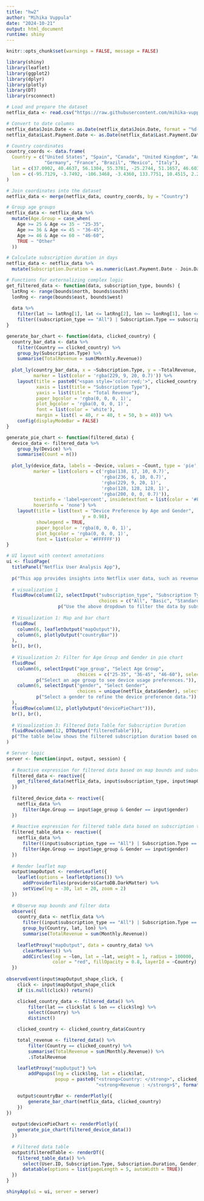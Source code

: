 ```yaml
---
title: "hw2"
author: "Mihika Vuppula"
date: "2024-10-21"
output: html_document
runtime: shiny
---
```


```r
knitr::opts_chunk$set(warnings = FALSE, message = FALSE)
```

```r
library(shiny)
library(leaflet)
library(ggplot2)
library(dplyr)
library(plotly)
library(DT)
library(rsconnect)


```


```r
# Load and prepare the dataset
netflix_data <- read.csv("https://raw.githubusercontent.com/mihika-vuppula/netflix-shiny-app/refs/heads/main/Netflix_Userbase.csv")

# Convert to date columns
netflix_data$Join.Date <- as.Date(netflix_data$Join.Date, format = "%d-%m-%y")
netflix_data$Last.Payment.Date <- as.Date(netflix_data$Last.Payment.Date, format = "%d-%m-%y")

# Country coordinates
country_coords <- data.frame(
  Country = c("United States", "Spain", "Canada", "United Kingdom", "Australia", 
              "Germany", "France", "Brazil", "Mexico", "Italy"),
  lat = c(37.0902, 40.4637, 56.1304, 55.3781, -25.2744, 51.1657, 46.6034, -14.2350, 23.6345, 41.8719),
  lon = c(-95.7129, -3.7492, -106.3468, -3.4360, 133.7751, 10.4515, 2.2137, -51.9253, -102.5528, 12.5674)
)

# Join coordinates into the dataset
netflix_data <- merge(netflix_data, country_coords, by = "Country")

# Group age groups
netflix_data <- netflix_data %>%
  mutate(Age.Group = case_when(
    Age >= 25 & Age <= 35 ~ "25-35",
    Age >= 36 & Age <= 45 ~ "36-45",
    Age >= 46 & Age <= 60 ~ "46-60",
    TRUE ~ "Other"
  ))

# Calculate subscription duration in days
netflix_data <- netflix_data %>%
  mutate(Subscription.Duration = as.numeric(Last.Payment.Date - Join.Date))
```


```r


# Functions for externalizing complex logic
get_filtered_data <- function(data, subscription_type, bounds) {
  latRng <- range(bounds$north, bounds$south)
  lonRng <- range(bounds$east, bounds$west)
  
  data %>%
    filter(lat >= latRng[1], lat <= latRng[2], lon >= lonRng[1], lon <= lonRng[2]) %>%
    filter((subscription_type == "All") | Subscription.Type == subscription_type)
}

generate_bar_chart <- function(data, clicked_country) {
  country_bar_data <- data %>%
    filter(Country == clicked_country) %>%
    group_by(Subscription.Type) %>%
    summarise(TotalRevenue = sum(Monthly.Revenue))
  
  plot_ly(country_bar_data, x = ~Subscription.Type, y = ~TotalRevenue, type = 'bar',
          marker = list(color = 'rgba(229, 9, 20, 0.7)')) %>%
    layout(title = paste0("<span style='color:red;'>", clicked_country, "</span> Revenue Breakdown"),
           xaxis = list(title = "Subscription Type"),
           yaxis = list(title = "Total Revenue"),
           paper_bgcolor = 'rgba(0, 0, 0, 1)', 
           plot_bgcolor = 'rgba(0, 0, 0, 1)',    
           font = list(color = 'white'), 
           margin = list(l = 40, r = 40, t = 50, b = 40)) %>%
    config(displayModeBar = FALSE)  
}

generate_pie_chart <- function(filtered_data) {
  device_data <- filtered_data %>%
    group_by(Device) %>%
    summarise(Count = n())
  
  plot_ly(device_data, labels = ~Device, values = ~Count, type = 'pie',
          marker = list(colors = c('rgba(138, 17, 10, 0.7)', 
                                   'rgba(236, 6, 10, 0.7)', 
                                   'rgba(229, 9, 20, 1)', 
                                   'rgba(128, 128, 128, 1)', 
                                   'rgba(200, 0, 0, 0.7)')), 
          textinfo = 'label+percent', insidetextfont = list(color = '#FFFFFF'),
          hoverinfo = 'none') %>%
    layout(title = list(text = "Device Preference by Age and Gender",
                            y = 0.98),
           showlegend = TRUE,
           paper_bgcolor = 'rgba(0, 0, 0, 1)',
           plot_bgcolor = 'rgba(0, 0, 0, 1)',
           font = list(color = '#FFFFFF'))
}


```

```r

# UI layout with context annotations
ui <- fluidPage(
  titlePanel("Netflix User Analysis App"),
  
  p("This app provides insights into Netflix user data, such as revenue by country, device preferences, and subscription durations. Use the filters to explore the data and understand different aspects of user behavior."),
  
  # visualization 1
  fluidRow(column(12, selectInput("subscription_type", "Subscription Type",
                                  choices = c("All", "Basic", "Standard", "Premium"), selected = "All"),
                   p("Use the above dropdown to filter the data by subscription type and the countries.Click on a country to see its revenue breakdown in the bar graph on the right"))),
  
  # Visualization 1: Map and bar chart
  fluidRow(
    column(6, leafletOutput("mapOutput")),
    column(6, plotlyOutput("countryBar"))
  ),
  br(), br(),
  
  # Visualization 2: Filter for Age Group and Gender in pie chart
  fluidRow(
    column(6, selectInput("age_group", "Select Age Group",
                          choices = c("25-35", "36-45", "46-60"), selected = "25-35"),
           p("Select an age group to see device usage preferences.")),
    column(6, selectInput("gender", "Select Gender",
                          choices = unique(netflix_data$Gender), selected = "Female"),
           p("Select a gender to refine the device preference data."))
  ),
  fluidRow(column(12, plotlyOutput("devicePieChart"))),
  br(), br(),
  
  # Visualization 3: Filtered Data Table for Subscription Duration
  fluidRow(column(12, DTOutput("filteredTable"))),
  p("The table below shows the filtered subscription duration based on subscription type, selected age and gender filters.")
)

# Server logic
server <- function(input, output, session) {
  
  # Reactive expression for filtered data based on map bounds and subscription type
  filtered_data <- reactive({
    get_filtered_data(netflix_data, input$subscription_type, input$mapOutput_bounds)
  })
  
  filtered_device_data <- reactive({
    netflix_data %>%
      filter(Age.Group == input$age_group & Gender == input$gender)
  })
  
  # Reactive expression for filtered table data based on subscription type, age, and gender
  filtered_table_data <- reactive({
    netflix_data %>%
      filter((input$subscription_type == "All") | Subscription.Type == input$subscription_type) %>%
      filter(Age.Group == input$age_group & Gender == input$gender)
  })
  
  # Render leaflet map
  output$mapOutput <- renderLeaflet({
    leaflet(options = leafletOptions()) %>%
      addProviderTiles(providers$CartoDB.DarkMatter) %>%
      setView(lng = -30, lat = 20, zoom = 2)
  })
  
  # Observe map bounds and filter data
  observe({
    country_data <- netflix_data %>%
      filter((input$subscription_type == "All") | Subscription.Type == input$subscription_type) %>%
      group_by(Country, lat, lon) %>%
      summarise(TotalRevenue = sum(Monthly.Revenue))
    
    leafletProxy("mapOutput", data = country_data) %>%
      clearMarkers() %>%
      addCircles(lng = ~lon, lat = ~lat, weight = 1, radius = 100000,
                 color = "red", fillOpacity = 0.8, layerId = ~Country)
  })
  
observeEvent(input$mapOutput_shape_click, {
    click <- input$mapOutput_shape_click
    if (is.null(click)) return()

    clicked_country_data <- filtered_data() %>%
        filter(lat == click$lat & lon == click$lng) %>%
        select(Country) %>%
        distinct()

    clicked_country <- clicked_country_data$Country

    total_revenue <- filtered_data() %>%
        filter(Country == clicked_country) %>%
        summarise(TotalRevenue = sum(Monthly.Revenue)) %>%
        .$TotalRevenue

    leafletProxy("mapOutput") %>%
        addPopups(lng = click$lng, lat = click$lat, 
                  popup = paste0("<strong>Country: </strong>", clicked_country, "<br>",
                                 "<strong>Revenue : </strong>$", format(total_revenue, big.mark = ",")))

    output$countryBar <- renderPlotly({
        generate_bar_chart(netflix_data, clicked_country)
    })
})
  
  output$devicePieChart <- renderPlotly({
    generate_pie_chart(filtered_device_data())
  })
  
  # Filtered data table
  output$filteredTable <- renderDT({
    filtered_table_data() %>%
      select(User.ID, Subscription.Type, Subscription.Duration, Gender, Age.Group) %>%
      datatable(options = list(pageLength = 5, autoWidth = TRUE))
  })
}

shinyApp(ui = ui, server = server)

```




